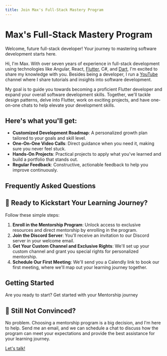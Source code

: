 ```yaml
---
title: Join Max's Full-Stack Mastery Program
---
```



<Breadcrumb />

# Max's Full-Stack Mastery Program

Welcome, future full-stack developer! Your journey to mastering software development starts here.

Hi, I'm Max. With over seven years of experience in full-stack development using technologies like Angular, React, [Flutter](https://flutter.dev), C#, and [Dart](https://dart.dev), I'm excited to share my knowledge with you. Besides being a developer, I run a [YouTube](https://youtube.com/@flutterexplained) channel where I share tutorials and insights into software development.

My goal is to guide you towards becoming a proficient Flutter developer and expand your overall software development skills. Together, we'll tackle design patterns, delve into Flutter, work on exciting projects, and have one-on-one chats to help elevate your development skills.

## Here's what you'll get:

- **Customized Development Roadmap**: A personalized growth plan tailored to your goals and skill level.
- **One-On-One Video Calls**: Direct guidance when you need it, making sure you never feel stuck.
- **Hands-On Projects**: Practical projects to apply what you've learned and build a portfolio that stands out.
- **Regular Feedback**: Constructive, actionable feedback to help you improve continuously.

## Frequently Asked Questions


<FAQs />


## 🚀 Ready to Kickstart Your Learning Journey?

Follow these simple steps:

1. **Enroll in the Mentorship Program**: Unlock access to exclusive resources and direct mentorship by enrolling in the program.
2. **Join the Discord Server**: You'll receive an invitation to our Discord server in your welcome email.
3. **Get Your Custom Channel and Exclusive Rights**: We'll set up your custom channel and grant you special rights for personalized mentorship.
4. **Schedule Our First Meeting**: We'll send you a Calendly link to book our first meeting, where we'll map out your learning journey together.

## Getting Started
Are you ready to start? <Link href="https://flutterexplained.gumroad.com/l/ydgtfV">Get started with your Mentorship journey</Link>

## 🤔 Still Not Convinced?
No problem. Choosing a mentorship program is a big decision, and I'm here to help. Send me an email, and we can schedule a chat to discuss how the program can meet your expectations and provide the best assistance for your learning journey.

<a href="mailto:info@flutter-explained.dev">Let's talk!</a>
